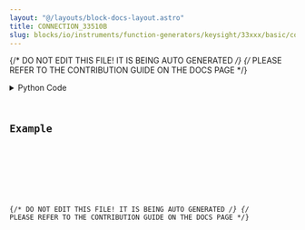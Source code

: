 ```yaml
---
layout: "@/layouts/block-docs-layout.astro"
title: CONNECTION_33510B
slug: blocks/io/instruments/function-generators/keysight/33xxx/basic/connection-33510b
---
```


{/* DO NOT EDIT THIS FILE! IT IS BEING AUTO GENERATED */}
{/* PLEASE REFER TO THE CONTRIBUTION GUIDE ON THE DOCS PAGE */}


<PythonDocsDisplay docstring={docstring} />
<details>
<summary>Python Code</summary>



<Code code={pythonCode} lang="py" wrap theme="dracula" />

[Find this Flojoy Block on GitHub](https://github.com/flojoy-ai/blocks/blob/main/blocks/IO/INSTRUMENTS/FUNCTION_GENERATORS/KEYSIGHT/33XXX/BASIC/CONNECTION_33510B/CONNECTION_33510B.py)

</details>

## Example


<GetHelpWidget />


<AppDisplay app={app} blockName="CONNECTION_33510B" client:visible />


<Example />

{/* DO NOT EDIT THIS FILE! IT IS BEING AUTO GENERATED */}
{/* PLEASE REFER TO THE CONTRIBUTION GUIDE ON THE DOCS PAGE */}

